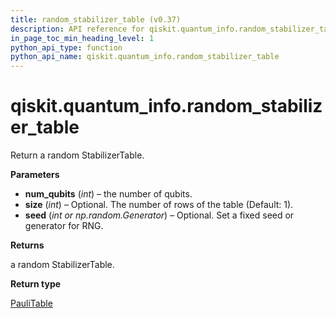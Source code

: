 ```yaml
---
title: random_stabilizer_table (v0.37)
description: API reference for qiskit.quantum_info.random_stabilizer_table in qiskit v0.37
in_page_toc_min_heading_level: 1
python_api_type: function
python_api_name: qiskit.quantum_info.random_stabilizer_table
---
```


<span id="qiskit-quantum-info-random-stabilizer-table" />

# qiskit.quantum\_info.random\_stabilizer\_table

<Function id="qiskit.quantum_info.random_stabilizer_table" isDedicatedPage={true} github="https://github.com/qiskit/qiskit/tree/stable/0.21/qiskit/quantum_info/operators/symplectic/random.py" signature="random_stabilizer_table(num_qubits, size=1, seed=None)">
  Return a random StabilizerTable.

  **Parameters**

  *   **num\_qubits** (*int*) – the number of qubits.
  *   **size** (*int*) – Optional. The number of rows of the table (Default: 1).
  *   **seed** (*int or np.random.Generator*) – Optional. Set a fixed seed or generator for RNG.

  **Returns**

  a random StabilizerTable.

  **Return type**

  [PauliTable](qiskit.quantum_info.PauliTable "qiskit.quantum_info.PauliTable")
</Function>

